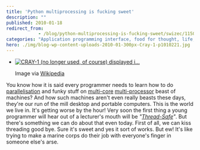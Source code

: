 ```yaml
---
title: 'Python multiprocessing is fucking sweet'
description: ""
published: 2010-01-18
redirect_from: 
            - /blog/python-multiprocessing-is-fucking-sweet/swizec/1150
categories: "Application programming interface, food for thought, life, Multi-core, Multiprocessing, Parallel computing, Process, Programming, Thread, Uncategorized"
hero: ./img/blog-wp-content-uploads-2010-01-300px-Cray-1-p1010221.jpg
---
```

- [![CRAY-1 (no longer used, of course) displayed i...](./img/blog-wp-content-uploads-2010-01-300px-Cray-1-p1010221.jpg "CRAY-1 (no longer used, of course) displayed i...")](http://commons.wikipedia.org/wiki/Image:Cray-1-p1010221.jpg)

  Image via [Wikipedia](http://commons.wikipedia.org/wiki/Image:Cray-1-p1010221.jpg)

You know how it is said every programmer needs to learn how to do [parallelisation](http://en.wikipedia.org/wiki/Parallel_computing "Parallel computing") and funky stuff on [multi-core](http://en.wikipedia.org/wiki/Multi-core "Multi-core") [multi-processor](http://en.wikipedia.org/wiki/Multiprocessing "Multiprocessing") beast of machines? And how such machines aren&#x27;t even really beasts these days, they&#x27;re our run of the mill desktop and portable computers. This is the world we live in. It&#x27;s getting worse by the hour! Very soon the first thing a young programmer will hear out of a lecturer&#x27;s mouth will be _&quot;[Thread-Safe](http://en.wikipedia.org/wiki/Thread_safety "Thread safety")&quot;_. But there&#x27;s something we can do about that even today. First of all, we can kiss threading good bye. Sure it&#x27;s sweet and yes it sort of works. But ew! It&#x27;s like trying to make a marine corps do their job with everyone&#x27;s finger in someone else&#x27;s arse.
